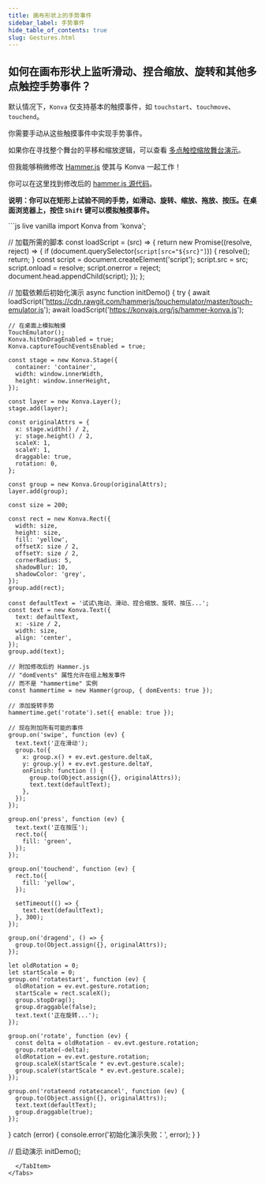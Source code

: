 ```yaml
---
title: 画布形状上的手势事件
sidebar_label: 手势事件
hide_table_of_contents: true
slug: Gestures.html
---
```


## 如何在画布形状上监听滑动、捏合缩放、旋转和其他多点触控手势事件？

默认情况下，`Konva` 仅支持基本的触摸事件，如 `touchstart`、`touchmove`、`touchend`。

你需要手动从这些触摸事件中实现手势事件。

如果你在寻找整个舞台的平移和缩放逻辑，可以查看 [多点触控缩放舞台演示](/docs/sandbox/Multi-touch_Scale_Stage.html)。

但我能够稍微修改 [Hammer.js](https://hammerjs.github.io/) 使其与 Konva 一起工作！

你可以在这里找到修改后的 [hammer.js 源代码](/js/hammer-konva.js)。

**说明：你可以在矩形上试验不同的手势，如滑动、旋转、缩放、拖放、按压。在桌面浏览器上，按住 `Shift` 键可以模拟触摸事件。**


<Tabs>
  <TabItem value="Vanilla" default>
```js live vanilla
import Konva from 'konva';

// 加载所需的脚本
const loadScript = (src) => {
  return new Promise((resolve, reject) => {
    if (document.querySelector(`script[src="${src}"]`)) {
      resolve();
      return;
    }
    const script = document.createElement('script');
    script.src = src;
    script.onload = resolve;
    script.onerror = reject;
    document.head.appendChild(script);
  });
};

// 加载依赖后初始化演示
async function initDemo() {
  try {
    await loadScript('https://cdn.rawgit.com/hammerjs/touchemulator/master/touch-emulator.js');
    await loadScript('https://konvajs.org/js/hammer-konva.js');

    // 在桌面上模拟触摸
    TouchEmulator();
    Konva.hitOnDragEnabled = true;
    Konva.captureTouchEventsEnabled = true;

    const stage = new Konva.Stage({
      container: 'container',
      width: window.innerWidth,
      height: window.innerHeight,
    });

    const layer = new Konva.Layer();
    stage.add(layer);

    const originalAttrs = {
      x: stage.width() / 2,
      y: stage.height() / 2,
      scaleX: 1,
      scaleY: 1,
      draggable: true,
      rotation: 0,
    };

    const group = new Konva.Group(originalAttrs);
    layer.add(group);

    const size = 200;

    const rect = new Konva.Rect({
      width: size,
      height: size,
      fill: 'yellow',
      offsetX: size / 2,
      offsetY: size / 2,
      cornerRadius: 5,
      shadowBlur: 10,
      shadowColor: 'grey',
    });
    group.add(rect);

    const defaultText = '试试\拖动、滑动、捏合缩放、旋转、按压...';
    const text = new Konva.Text({
      text: defaultText,
      x: -size / 2,
      width: size,
      align: 'center',
    });
    group.add(text);

    // 附加修改后的 Hammer.js
    // "domEvents" 属性允许在组上触发事件
    // 而不是 "hammertime" 实例
    const hammertime = new Hammer(group, { domEvents: true });

    // 添加旋转手势
    hammertime.get('rotate').set({ enable: true });

    // 现在附加所有可能的事件
    group.on('swipe', function (ev) {
      text.text('正在滑动');
      group.to({
        x: group.x() + ev.evt.gesture.deltaX,
        y: group.y() + ev.evt.gesture.deltaY,
        onFinish: function () {
          group.to(Object.assign({}, originalAttrs));
          text.text(defaultText);
        },
      });
    });

    group.on('press', function (ev) {
      text.text('正在按压');
      rect.to({
        fill: 'green',
      });
    });

    group.on('touchend', function (ev) {
      rect.to({
        fill: 'yellow',
      });

      setTimeout(() => {
        text.text(defaultText);
      }, 300);
    });

    group.on('dragend', () => {
      group.to(Object.assign({}, originalAttrs));
    });

    let oldRotation = 0;
    let startScale = 0;
    group.on('rotatestart', function (ev) {
      oldRotation = ev.evt.gesture.rotation;
      startScale = rect.scaleX();
      group.stopDrag();
      group.draggable(false);
      text.text('正在旋转...');
    });

    group.on('rotate', function (ev) {
      const delta = oldRotation - ev.evt.gesture.rotation;
      group.rotate(-delta);
      oldRotation = ev.evt.gesture.rotation;
      group.scaleX(startScale * ev.evt.gesture.scale);
      group.scaleY(startScale * ev.evt.gesture.scale);
    });

    group.on('rotateend rotatecancel', function (ev) {
      group.to(Object.assign({}, originalAttrs));
      text.text(defaultText);
      group.draggable(true);
    });
  } catch (error) {
    console.error('初始化演示失败：', error);
  }
}

// 启动演示
initDemo();
```
  </TabItem>
</Tabs>